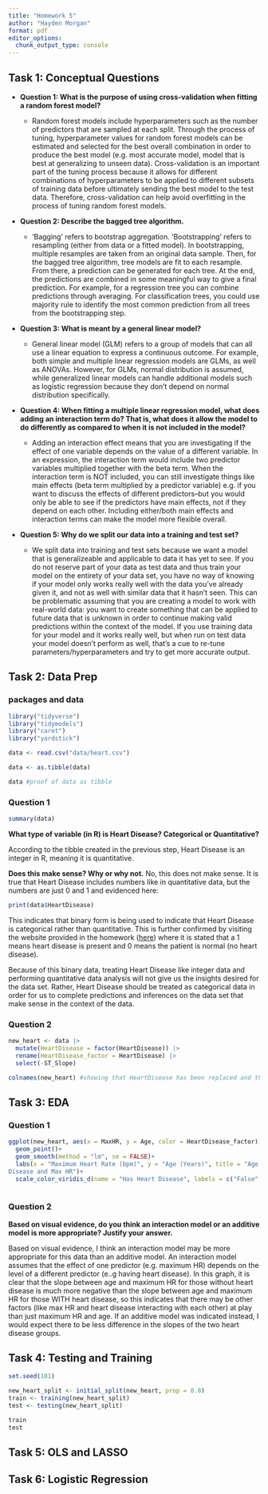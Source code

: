 ```yaml
---
title: "Homework 5"
author: "Hayden Morgan"
format: pdf
editor_options: 
  chunk_output_type: console
---
```


## Task 1: Conceptual Questions

* **Question 1: What is the purpose of using cross-validation when fitting a random forest model?**
  
  + Random forest models include hyperparameters such as the number of predictors that are sampled at each split. Through the process of tuning, hyperparameter values for random forest models can be estimated and selected for the best overall combination in order to produce the best model (e.g. most accurate model, model that is best at generalizing to unseen data). Cross-validation is an important part of the tuning process because it allows for different combinations of hyperparameters to be applied to different subsets of training data before ultimately sending the best model to the test data. Therefore, cross-validation can help avoid overfitting in the process of tuning random forest models.
  
* **Question 2: Describe the bagged tree algorithm.**
  
  + 'Bagging' refers to bootstrap aggregation. 'Bootstrapping' refers to resampling (either from data or a fitted model). In bootstrapping, multiple resamples are taken from an original data sample. Then, for the bagged tree algorithm, tree models are fit to each resample. From there, a prediction can be generated for each tree. At the end, the predictions are combined in some meaningful way to give a final prediction. For example, for a regression tree you can combine predictions through averaging. For classification trees, you could use majority rule to identify the most common prediction from all trees from the bootstrapping step.
  
* **Question 3: What is meant by a general linear model?**

  + General linear model (GLM) refers to a group of models that can all use a linear equation to express a continuous outcome. For example, both simple and multiple linear regression models are GLMs, as well as ANOVAs. However, for GLMs, normal distribution is assumed, while generalized linear models can handle additional models such as logistic regression because they don't depend on normal distribution specifically. 
  
* **Question 4: When fitting a multiple linear regression model, what does adding an interaction term do? That is, what does it allow the model to do differently as compared to when it is not included in the model?**

  + Adding an interaction effect means that you are investigating if the effect of one variable depends on the value of a different variable. In an expression, the interaction term would include two predictor variables multiplied together with the beta term. When the interaction term is NOT included, you can still investigate things like main effects (beta term multiplied by a predictor variable) e.g. if you want to discuss the effects of different predictors--but you would only be able to see if the predictors have main effects, not if they depend on each other. Including either/both main effects and interaction terms can make the model more flexible overall.
  
* **Question 5: Why do we split our data into a training and test set?**

  + We split data into training and test sets because we want a model that is generalizeable and applicable to data it has yet to see. If you do not reserve part of your data as test data and thus train your model on the entirety of your data set, you have no way of knowing if your model only works really well with the data you've already given it, and not as well with similar data that it hasn't seen. This can be problematic assuming that you are creating a model to work with real-world data: you want to create something that can be applied to future data that is unknown in order to continue making valid predictions within the context of the model. If you use training data for your model and it works really well, but when run on test data your model doesn't perform as well, that's a cue to re-tune parameters/hyperparameters and try to get more accurate output. 

## Task 2: Data Prep

### packages and data 
```r
library("tidyverse")
library("tidymodels")
library("caret")
library("yardstick")

data <- read.csv("data/heart.csv")

data <- as.tibble(data)

data #proof of data as tibble 
```

### Question 1
```r

summary(data)

```

**What type of variable (in R) is Heart Disease? Categorical or Quantitative?**

According to the tibble created in the previous step, Heart Disease is an integer in R, meaning it is quantitative. 

**Does this make sense? Why or why not.**
No, this does not make sense. It is true that Heart Disease includes numbers like in quantitative data, but the numbers are just 0 and 1 and evidenced here:
```r
print(data$HeartDisease)
```
This indicates that binary form is being used to indicate that Heart Disease is categorical rather than quantitative. This is further confirmed by visiting the website provided in the homework ([here](https://www.kaggle.com/datasets/fedesoriano/heart-failure-prediction)) where it is stated that a 1 means heart disease is present and 0 means the patient is normal (no heart disease). 

Because of this binary data, treating Heart Disease like integer data and performing quantitative data analysis will not give us the insights desired for the data set. Rather, Heart Disease should be treated as categorical data in order for us to complete predictions and inferences on the data set that make sense in the context of the data. 

### Question 2
```r

new_heart <- data |> 
  mutate(HeartDisease = factor(HeartDisease)) |>
  rename(HeartDisease_factor = HeartDisease) |>
  select(-ST_Slope)

colnames(new_heart) #showing that HeartDisease has been replaced and there is no more ST_Slope

```

## Task 3: EDA

### Question 1
```r

ggplot(new_heart, aes(x = MaxHR, y = Age, color = HeartDisease_factor))+
  geom_point()+
  geom_smooth(method = "lm", se = FALSE)+
  labs(x = "Maximum Heart Rate (bpm)", y = "Age (Years)", title = "Age as a Function of Heart
Disease and Max HR")+
  scale_color_viridis_d(name = "Has Heart Disease", labels = c("False", "True"))
  
```

### Question 2

**Based on visual evidence, do you think an interaction model or an additive model is
more appropriate? Justify your answer.**

Based on visual evidence, I think an interaction model may be more appropriate for this data than an additive model. An interaction model assumes that the effect of one predictor (e.g. maximum HR) depends on the level of a different predictor (e..g having heart disease). In this graph, it is clear that the slope between age and maximum HR for those without heart disease is much more negative than the slope between age and maximum HR for those WITH heart disease, so this indicates that there may be other factors (like max HR and heart disease interacting with each other) at play than just maximum HR and age. If an additive model was indicated instead, I would expect there to be less difference in the slopes of the two heart disease groups.

## Task 4: Testing and Training 
```r

set.seed(101)

new_heart_split <- initial_split(new_heart, prop = 0.8)
train <- training(new_heart_split)
test <- testing(new_heart_split)

train
test

```

## Task 5: OLS and LASSO

## Task 6: Logistic Regression